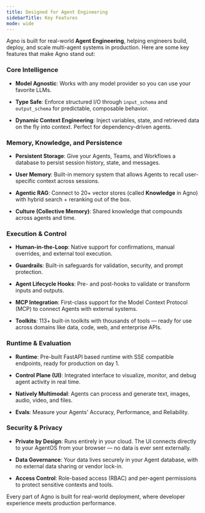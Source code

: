 ```yaml
---
title: Designed for Agent Engineering
sidebarTitle: Key Features
mode: wide
---
```


Agno is built for real-world **Agent Engineering**, helping engineers build, deploy, and scale multi-agent systems in production. Here are some key features that make Agno stand out:

### Core Intelligence

- **Model Agnostic**: Works with any model provider so you can use your favorite LLMs.

- **Type Safe**: Enforce structured I/O through `input_schema` and `output_schema` for predictable, composable behavior.

- **Dynamic Context Engineering**: Inject variables, state, and retrieved data on the fly into context. Perfect for dependency-driven agents.

### Memory, Knowledge, and Persistence

- **Persistent Storage**: Give your Agents, Teams, and Workflows a database to persist session history, state, and messages.

- **User Memory**: Built-in memory system that allows Agents to recall user-specific context across sessions.

- **Agentic RAG**: Connect to 20+ vector stores (called **Knowledge** in Agno) with hybrid search + reranking out of the box.

- **Culture (Collective Memory)**: Shared knowledge that compounds across agents and time.

### Execution & Control

- **Human-in-the-Loop**: Native support for confirmations, manual overrides, and external tool execution.

- **Guardrails**: Built-in safeguards for validation, security, and prompt protection.

- **Agent Lifecycle Hooks**: Pre- and post-hooks to validate or transform inputs and outputs.

- **MCP Integration**: First-class support for the Model Context Protocol (MCP) to connect Agents with external systems.

- **Toolkits**: 113+ built-in toolkits with thousands of tools — ready for use across domains like data, code, web, and enterprise APIs.

### Runtime & Evaluation

- **Runtime**: Pre-built FastAPI based runtime with SSE compatible endpoints, ready for production on day 1.

- **Control Plane (UI)**: Integrated interface to visualize, monitor, and debug agent activity in real time.

- **Natively Multimodal**: Agents can process and generate text, images, audio, video, and files.

- **Evals**: Measure your Agents' Accuracy, Performance, and Reliability.

### Security & Privacy

- **Private by Design**: Runs entirely in your cloud. The UI connects directly to your AgentOS from your browser — no data is ever sent externally.

- **Data Governance**: Your data lives securely in your Agent database, with no external data sharing or vendor lock-in.

- **Access Control**: Role-based access (RBAC) and per-agent permissions to protect sensitive contexts and tools.

Every part of Agno is built for real-world deployment, where developer experience meets production performance.